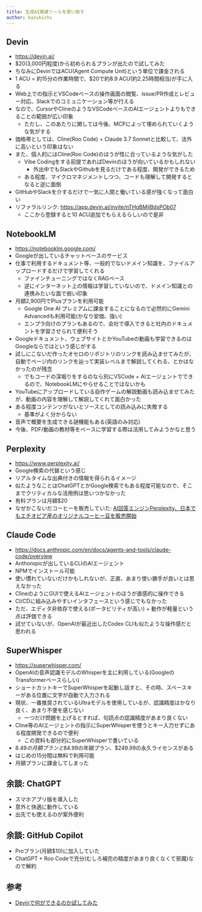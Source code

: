 ```yaml
---
title: 生成AI関連ツールを使い倒す
author: kazukichi
---
```


<Author frontmatter={frontmatter} />

## Devin

- https://devin.ai/
- $20(3,000円程度)から初められるプランが出たので試してみた
- ちなみにDevinではACU(Agent Compute Unit)という単位で課金される
- 1 ACU = 約15分の作業時間で、$20で約8.9 ACU(約2.25時間相当)が手に入る
- Web上での指示とVSCodeベースの操作画面の閲覧、issue/PR作成とレビュー対応、Slackでのコミュニケーション等が行える
- なので、CursorやClineのようなVSCodeベースのAIエージェントよりもできることの範囲が広い印象
    - ただし、このあたりに関しては今後、MCPによって埋められていくような気がする
- 価格帯としては、Cline(Roo Code) + Claude 3.7 Sonnetと比較して、法外に高いという印象はない
- また、個人的にはCline(Roo Code)のほうが性に合っているような気がした
    - Vibe Codingをする前提であればDevinのほうが向いているかもしれない
        - 外出中でもSlackやGithubを見るだけである程度、開発ができるため
    - ある程度、マイクロマネジメントしつつ、コードも理解して開発するとなると逆に面倒
- GitHubやSlackを介するだけで一気に人間と働いている感が強くなって面白い
- リファラルリンク: https://app.devin.ai/invite/nTHgBMjlBdsPOb07
    - ここから登録すると10 ACU追加でもらえるらしいので是非

## NotebookLM

- https://notebooklm.google.com/
- Googleが出しているチャットベースのサービス
- 仕事で利用するドキュメント等、一般的でないドメイン知識を、ファイルアップロードするだけで学習してくれる
    - ファインチューニングではなくRAGベース
    - 逆にインターネット上の情報は学習していないので、ドメイン知識との連携みたいな面で弱い印象
- 月額2,900円でPlusプランを利用可能
    - Google One AI プレミアムに課金することになるので必然的にGemini Advancedも利用可能(かなり安価、強い)
    - エンプラ向けのプランもあるので、会社で導入できると社内のドキュメントを学習させられて便利そう
- Googleドキュメント、ウェブサイトとかYouTubeの動画も学習できるのはGoogleならではという感じがする
- 試しにこないだ作ったオセロのリポジトリのリンクを読み込ませてみたが、自動でページ内のリンクを辿って実装レベルまで解説してくれる、とかはなかったのが残念
    - でもコードの深堀りをするのなら別にVSCode + AIエージェントでできるので、NotebookLMにやらせることではないかも
- YouTubeにアップロードしている自作ゲームの解説動画も読み込ませてみたが、動画の内容を理解して解説してくれて面白かった
- ある程度コンテンツがないとソースとしての読み込みに失敗する
    - 基準がよく分からない
- 音声で概要を生成できる謎機能もある(英語のみ対応)
- 今後、PDF/動画の教材等をベースに学習する際は活用してみようかなと思う

## Perplexity

- https://www.perplexity.ai/
- Google検索の代替という感じ
- リアルタイムな出典付きの情報を得られるイメージ
- 似たようなことはChatGPTとかGoogle検索でもある程度可能なので、そこまでクリティカルな活用例は思いつかなかった
- 有料プランは月額$20
- なぜかこないだコーヒーを販売していた: [AI回答エンジンPerplexity、日本でもエチオピア産のオリジナルコーヒー豆を販売開始](https://prtimes.jp/main/html/rd/p/000000004.000157647.html)

## Claude Code

- https://docs.anthropic.com/en/docs/agents-and-tools/claude-code/overview
- Anthoropicが出しているCLIのAIエージェント
- NPMでインストール可能
- 使い慣れていないだけかもしれないが、正直、あまり使い勝手が良いとは思えなかった
- ClineのようにGUIで使えるAIエージェントのほうが直感的に操作できる
- CI/CDに組み込みやすいインタフェースという感じでもなかった
- ただ、エディタ非依存で使える(ポータビリティが高い) + 動作が軽量という点は評価できる
- 試せていないが、OpenAIが最近出したCodex CLIも似たような操作感だと思われる

## SuperWhisper

- https://superwhisper.com/
- OpenAIの音声認識モデルのWhisperを主に利用している(GoogleのTransformerベースらしい)
- ショートカットキーでSuperWhisperを起動し話すと、その時、スペースキーがある位置に文字が自動で入力される
- 現状、一番推奨されているUltraモデルを使用しているが、認識精度はかなり良く、あまり不便を感じない
    - 一つだけ問題を上げるとすれば、句読点の認識精度があまり良くない
- Cline等のAIエージェントの指示にSuperWhisperを使うとキー入力せずにある程度開発できるので便利
    - この資料も部分的にSuperWhisperで書いている
- $8.49の月額プランと$84.99の年額プラン、$249.99の永久ライセンスがある
- はじめの15分間は無料で利用可能
- 月額プランに課金してしまった

## 余談: ChatGPT

- スマホアプリ版を導入した
- 意外と快適に動作している
- 出先でも使えるのが案外便利

## 余談: GitHub Copilot

- Proプラン(月額$10)に加入していた
- ChatGPT + Roo Codeで充分(むしろ補完の精度があまり良くなくて邪魔)なので解約

## 参考

- [Devinで何ができるのか試してみた](https://note.com/nike_cha_n/n/ndf0cc238bc76)
